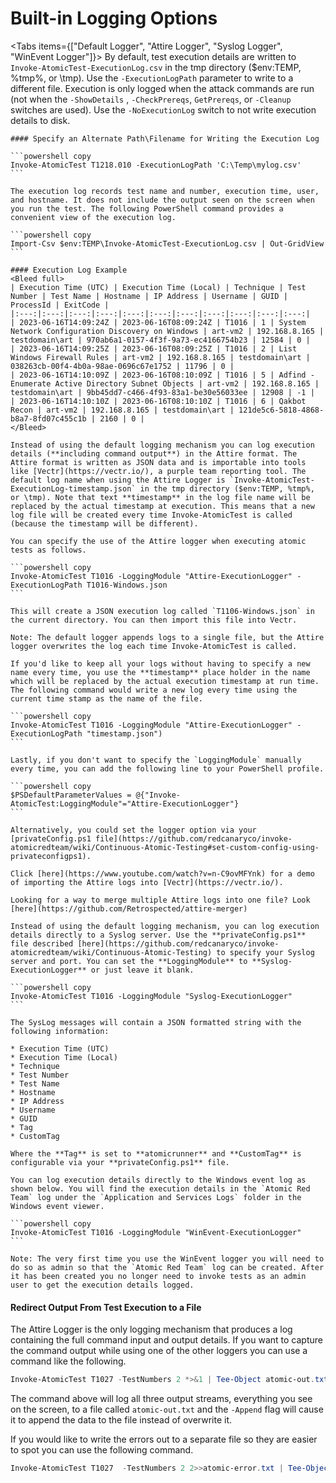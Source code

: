 
# Built-in Logging Options
<Tabs items={["Default Logger", "Attire Logger", "Syslog Logger", "WinEvent Logger"]}>
  <Tab>
    By default, test execution details are written to `Invoke-AtomicTest-ExecutionLog.csv` in the tmp directory ($env:TEMP, %tmp%, or \tmp). Use the `-ExecutionLogPath` parameter to write to a different file. Execution is only logged when the attack commands are run (not when the `-ShowDetails` , `-CheckPrereqs`, `GetPrereqs`, or `-Cleanup` switches are used). Use the `-NoExecutionLog` switch to not write execution details to disk.

    #### Specify an Alternate Path\Filename for Writing the Execution Log

    ```powershell copy
    Invoke-AtomicTest T1218.010 -ExecutionLogPath 'C:\Temp\mylog.csv'
    ```

    The execution log records test name and number, execution time, user, and hostname. It does not include the output seen on the screen when you run the test. The following PowerShell command provides a convenient view of the execution log.

    ```powershell copy
    Import-Csv $env:TEMP\Invoke-AtomicTest-ExecutionLog.csv | Out-GridView
    ```

    #### Execution Log Example
    <Bleed full>
    | Execution Time (UTC) | Execution Time (Local) | Technique | Test Number | Test Name | Hostname | IP Address | Username | GUID | ProcessId | ExitCode |
    |:---:|:---:|:---:|:---:|:---:|:---:|:---:|:---:|:---:|:---:|:---:|
    | 2023-06-16T14:09:24Z | 2023-06-16T08:09:24Z | T1016 | 1 | System Network Configuration Discovery on Windows | art-vm2 | 192.168.8.165 | testdomain\art | 970ab6a1-0157-4f3f-9a73-ec4166754b23 | 12584 | 0 |
    | 2023-06-16T14:09:25Z | 2023-06-16T08:09:25Z | T1016 | 2 | List Windows Firewall Rules | art-vm2 | 192.168.8.165 | testdomain\art | 038263cb-00f4-4b0a-98ae-0696c67e1752 | 11796 | 0 |
    | 2023-06-16T14:10:09Z | 2023-06-16T08:10:09Z | T1016 | 5 | Adfind - Enumerate Active Directory Subnet Objects | art-vm2 | 192.168.8.165 | testdomain\art | 9bb45dd7-c466-4f93-83a1-be30e56033ee | 12908 | -1 |
    | 2023-06-16T14:10:10Z | 2023-06-16T08:10:10Z | T1016 | 6 | Qakbot Recon | art-vm2 | 192.168.8.165 | testdomain\art | 121de5c6-5818-4868-b8a7-8fd07c455c1b | 2160 | 0 |
    </Bleed>

  </Tab>
  <Tab>

    Instead of using the default logging mechanism you can log execution details (**including command output**) in the Attire format. The Attire format is written as JSON data and is importable into tools like [Vectr](https://vectr.io/), a purple team reporting tool. The default log name when using the Attire Logger is `Invoke-AtomicTest-ExecutionLog-timestamp.json` in the tmp directory ($env:TEMP, %tmp%, or \tmp). Note that text **timestamp** in the log file name will be replaced by the actual timestamp at execution. This means that a new log file will be created every time Invoke-AtomicTest is called (because the timestamp will be different).

    You can specify the use of the Attire logger when executing atomic tests as follows.

    ```powershell copy
    Invoke-AtomicTest T1016 -LoggingModule "Attire-ExecutionLogger" -ExecutionLogPath T1016-Windows.json
    ```

    This will create a JSON execution log called `T1106-Windows.json` in the current directory. You can then import this file into Vectr.

    Note: The default logger appends logs to a single file, but the Attire logger overwrites the log each time Invoke-AtomicTest is called.

    If you'd like to keep all your logs without having to specify a new name every time, you use the **timestamp** place holder in the name which will be replaced by the actual execution timestamp at run time. The following command would write a new log every time using the current time stamp as the name of the file.

    ```powershell copy
    Invoke-AtomicTest T1016 -LoggingModule "Attire-ExecutionLogger" -ExecutionLogPath "timestamp.json")
    ```

    Lastly, if you don't want to specify the `LoggingModule` manually every time, you can add the following line to your PowerShell profile.

    ```powershell copy
    $PSDefaultParameterValues = @{"Invoke-AtomicTest:LoggingModule"="Attire-ExecutionLogger"}
    ```

    Alternatively, you could set the logger option via your [privateConfig.ps1 file](https://github.com/redcanaryco/invoke-atomicredteam/wiki/Continuous-Atomic-Testing#set-custom-config-using-privateconfigps1).

    Click [here](https://www.youtube.com/watch?v=n-C9ovMFYnk) for a demo of importing the Attire logs into [Vectr](https://vectr.io/).

    Looking for a way to merge multiple Attire logs into one file? Look [here](https://github.com/Retrospected/attire-merger)

  </Tab>
  <Tab>

    Instead of using the default logging mechanism, you can log execution details directly to a Syslog server. Use the **privateConfig.ps1** file described [here](https://github.com/redcanaryco/invoke-atomicredteam/wiki/Continuous-Atomic-Testing) to specify your Syslog server and port. You can set the **LoggingModule** to **Syslog-ExecutionLogger** or just leave it blank.

    ```powershell copy
    Invoke-AtomicTest T1016 -LoggingModule "Syslog-ExecutionLogger"
    ```

    The SysLog messages will contain a JSON formatted string with the following information:

    * Execution Time (UTC)
    * Execution Time (Local)
    * Technique
    * Test Number
    * Test Name
    * Hostname
    * IP Address
    * Username
    * GUID
    * Tag
    * CustomTag

    Where the **Tag** is set to **atomicrunner** and **CustomTag** is configurable via your **privateConfig.ps1** file.

  </Tab>
  <Tab>

    You can log execution details directly to the Windows event log as shown below. You will find the execution details in the `Atomic Red Team` log under the `Application and Services Logs` folder in the Windows event viewer.

    ```powershell copy
    Invoke-AtomicTest T1016 -LoggingModule "WinEvent-ExecutionLogger"
    ```

    Note: The very first time you use the WinEvent logger you will need to do so as admin so that the `Atomic Red Team` log can be created. After it has been created you no longer need to invoke tests as an admin user to get the execution details logged.

  </Tab>
</Tabs>

#### Redirect Output From Test Execution to a File

The Attire Logger is the only logging mechanism that produces a log containing the full command input and output details. If you want to capture the command output while using one of the other loggers you can use a command like the following.

```powershell copy
Invoke-AtomicTest T1027 -TestNumbers 2 *>&1 | Tee-Object atomic-out.txt -Append
```

The command above will log all three output streams, everything you see on the screen, to a file called `atomic-out.txt` and the `-Append` flag will cause it to append the data to the file instead of overwrite it.

If you would like to write the errors out to a separate file so they are easier to spot you can use the following command.

```powershell copy
Invoke-AtomicTest T1027  -TestNumbers 2 2>>atomic-error.txt | Tee-Object atomic-out.txt -Append
```
